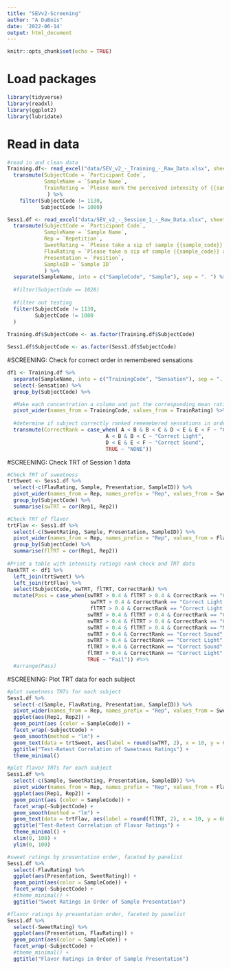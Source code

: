 ```yaml
---
title: "SEVv2-Screening"
author: "A DuBois"
date: '2022-06-14'
output: html_document
---
```


```r
knitr::opts_chunk$set(echo = TRUE)
```

# Load packages

```r
library(tidyverse)
library(readxl)
library(ggplot2)
library(lubridate)

```


# Read in data

```r

#read in and clean data
Training.df<- read_excel("data/SEV_v2_-_Training_-_Raw_Data.xlsx", sheet = 4, skip = 3) %>%
  transmute(SubjectCode = `Participant Code`,
            SampleName = `Sample Name`,
            TrainRating = `Please mark the perceived intensity of {{sample_name}} exactly as you recorded it on your paper sheet.`
             ) %>%
    filter(SubjectCode != 1130,
           SubjectCode != 1080)

Sess1.df <- read_excel("data/SEV_v2_-_Session_1_-_Raw_Data.xlsx", sheet = 3, skip = 3) %>%
  transmute(SubjectCode = `Participant Code`,
            SampleName = `Sample Name`,
            Rep = `Repetition`,
            SweetRating = `Please take a sip of sample {{sample_code}} and rate the intensity of sweetness only.Sweetness:  the pleasant taste sensation typically produced by sugars (such as sucrose or glucose)`,
            FlavRating = `Please take a sip of sample {{sample_code}} and rate the intensity of flavor only.Flavor: the combined effect of taste sensations, aromas, and chemical feeling factors (e.g. burn of a chili, cooling of menthol) in the mouth.`,
            Presentation = `Position`,
            SampleID = `Sample ID`
            ) %>%
  separate(SampleName, into = c("SampleCode", "Sample"), sep = ". ") %>%
  
  #filter(SubjectCode == 1028)
  
  #filter out testing
  filter(SubjectCode != 1130,
         SubjectCode != 1080
  )
  
Training.df$SubjectCode <- as.factor(Training.df$SubjectCode)

Sess1.df$SubjectCode <- as.factor(Sess1.df$SubjectCode)

```

#SCREENING: Check for correct order in remembered sensations

```r


df1 <- Training.df %>%
  separate(SampleName, into = c("TrainingCode", "Sensation"), sep = ". ") %>%
  select(-Sensation) %>%
  group_by(SubjectCode) %>%

  #Make each concentration a column and put the corresponding mean rating value under each respective column
  pivot_wider(names_from = TrainingCode, values_from = TrainRating) %>%
  
  #determine if subject correctly ranked rememebered sensations in order
  transmute(CorrectRank = case_when( A < B & B < C & D < E & E < F ~ "Correct Light & Sound",
                                A < B & B < C ~ "Correct Light",
                                D < E & E < F ~ "Correct Sound", 
                                TRUE ~ "NONE"))


```

#SCREENING: Check TRT of Session 1 data
```r
#Check TRT of sweetness
trtSweet <- Sess1.df %>% 
  select(-c(FlavRating, Sample, Presentation, SampleID)) %>% 
  pivot_wider(names_from = Rep, names_prefix = "Rep", values_from = SweetRating) %>% 
  group_by(SubjectCode) %>% 
  summarise(swTRT = cor(Rep1, Rep2))

#Check TRT of flavor
trtFlav <- Sess1.df %>%
  select(-c(SweetRating, Sample, Presentation, SampleID)) %>%
  pivot_wider(names_from = Rep, names_prefix = "Rep", values_from = FlavRating) %>%
  group_by(SubjectCode) %>%
  summarise(flTRT = cor(Rep1, Rep2))
  
#Print a table with intensity ratings rank check and TRT data
RankTRT <- df1 %>%
  left_join(trtSweet) %>%
  left_join(trtFlav) %>%
  select(SubjectCode, swTRT, flTRT, CorrectRank) %>%
  mutate(Pass = case_when(swTRT > 0.4 & flTRT > 0.4 & CorrectRank == "Correct Light & Sound" ~ "Passed 3/3",
                           swTRT > 0.4 & CorrectRank == "Correct Light & Sound" ~ "Passed 2/3 (Failed Flavor TRT)",
                           flTRT > 0.4 & CorrectRank == "Correct Light & Sound" ~ "Passed 2/3 (Failed Sweet TRT)",
                          swTRT > 0.4 & flTRT > 0.4 & CorrectRank == "Correct Sound" ~ "Passed 2/3 (Failed Light Rank)",
                          swTRT > 0.4 & flTRT > 0.4 & CorrectRank == "Correct Light" ~ "Passed 2/3 (Failed Sound Rank)",
                          swTRT > 0.4 & flTRT > 0.4 & CorrectRank == "NONE" ~ "Check All Training to see if pass",
                          swTRT > 0.4 & CorrectRank == "Correct Sound" ~ "Check Light Training to see if pass",
                          swTRT > 0.4 & CorrectRank == "Correct Light" ~ "Check Sound Training to see if pass",
                          flTRT > 0.4 & CorrectRank == "Correct Sound" ~ "Check Light Training to see if pass",
                          flTRT > 0.4 & CorrectRank == "Correct Light" ~ "Check Sound Training to see if pass",
                          TRUE ~ "Fail")) #%>%
  #arrange(Pass)

```


#SCREENING: Plot TRT data for each subject
```r

#plot sweetness TRTs for each subject
Sess1.df %>% 
  select(-c(Sample, FlavRating, Presentation, SampleID)) %>%
  pivot_wider(names_from = Rep, names_prefix = "Rep", values_from = SweetRating) %>%
  ggplot(aes(Rep1, Rep2)) +
  geom_point(aes (color = SampleCode)) +
  facet_wrap(~SubjectCode) +
  geom_smooth(method = "lm") +
  geom_text(data = trtSweet, aes(label = round(swTRT, 2), x = 10, y = 60), color = "red") +
  ggtitle("Test-Retest Correlation of Sweetness Ratings") +
  theme_minimal()

#plot flavor TRTs for each subject
Sess1.df %>% 
  select(-c(Sample, SweetRating, Presentation, SampleID)) %>%
  pivot_wider(names_from = Rep, names_prefix = "Rep", values_from = FlavRating) %>%
  ggplot(aes(Rep1, Rep2)) +
  geom_point(aes (color = SampleCode)) +
  facet_wrap(~SubjectCode) +
  geom_smooth(method = "lm") +
  geom_text(data = trtFlav, aes(label = round(flTRT, 2), x = 10, y = 60), color = "red") +
  ggtitle("Test-Retest Correlation of Flavor Ratings") +
  theme_minimal() +
  xlim(0, 100) +
  ylim(0, 100)

#sweet ratings by presentation order, faceted by panelist
Sess1.df %>%
  select(-FlavRating) %>%
  ggplot(aes(Presentation, SweetRating)) +
  geom_point(aes(color = SampleCode)) +
  facet_wrap(~SubjectCode) +
  #theme_minimal() +
  ggtitle("Sweet Ratings in Order of Sample Presentation")

#flavor ratings by presentation order, faceted by panelist
Sess1.df %>%
  select(-SweetRating) %>%
  ggplot(aes(Presentation, FlavRating)) +
  geom_point(aes(color = SampleCode)) +
  facet_wrap(~SubjectCode) +
  #theme_minimal() +
  ggtitle("Flavor Ratings in Order of Sample Presentation")


```
